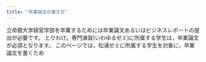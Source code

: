 ```yaml
---
title: "卒業論文の書き方"
---
```


立命館大学経営学部を卒業するためには卒業論文あるいはビジネスレポートの提出が必要です。
とりわけ，専門演習(いわゆるゼミ)に所属する学生は，卒業論文が必須となります。
このページでは，松浦ゼミに所属する学生を対象に，卒業論文を書くため
